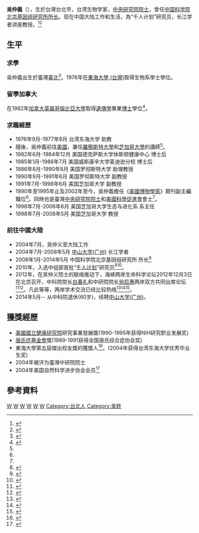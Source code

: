 {{Infobox Scientist
| name = 吳仲義
| image =
| image_width = 
| birth_date = {{birth_date_and_age|1954|5|3|mf=y}}
| birth_place ={{ROC|臺灣省}}[[臺北市|臺北市]]
| death_date =	
| death_place = 
| residence = 
| nationality = {{ROC}}
| field = [[肿瘤基因组学|肿瘤基因组学]]、[[遗传与进化基因组学|遗传与进化基因组学]]、[[计算生物学|计算生物学]]<ref name=big></ref>
| work_institution = [[德州大學|德州大學]]<ref name=big></ref><br />[[威斯康辛大學|威斯康辛大學]]<br />[[羅徹斯特大學|羅徹斯特大學]]<br />[[芝加哥大學|芝加哥大學]]<br />[[中国科学院|中国科学院]]<br />[[中山大学|中山大学(广州)]]
| alma_mater = [[東海大學_(台灣)|東海大學]]<ref name=big></ref><br />[[英屬哥倫比亞大學|英屬哥倫比亞大學]]
| doctoral_advisor = 
| known_for  =
| prizes =
}}
'''吳仲義'''（{{bd|1954年|5月3日|catIdx=W}}），生於台灣台北市，台湾生物学家，[[中央研究院院士|中央研究院院士]]，曾任[[中国科学院北京基因组研究所所长|中国科学院北京基因组研究所所长]]。现在中国大陆工作和生活，為“千人计划”研究员，长江学者讲座教授。<ref name=zhong>{{cite web|url=http://www.wrsa.net/90/2010/03/19/34@6109.htm|title=中组部首批千人计划部分名单|deadurl=yes|archiveurl=https://web.archive.org/web/20140523225935/http://www.wrsa.net/90/2010/03/19/34@6109.htm|archivedate=2014-05-23|accessdate=2014-05-23}}</ref><ref name=big>{{cite web|url=http://sourcedb.big.cas.cn/zw/zjrc/kyxmz/jbylsys/201311/t20131116_3979409.html|title=北京基因组研究所|accessdate=2014-05-23|archive-date=2020-04-30|archive-url=https://web.archive.org/web/20200430193437/http://sourcedb.big.cas.cn/zw/zjrc/kyxmz/jbylsys/201311/t20131116_3979409.html|dead-url=no}}</ref>

==生平==
===求學===
吳仲義出生於臺灣[[臺北|臺北]]<ref name=cas>{{cite web|url=http://english.big.cas.cn/rh/rd/200908/t20090828_34603.html|title=WU Chung-I's Group|work=北京基因组研究所|year=2009|accessdate=2010-01-09|deadurl=yes|archiveurl=https://web.archive.org/web/20090905192846/http://english.big.cas.cn/rh/rd/200908/t20090828_34603.html|archivedate=2009-09-05}}</ref>。1976年在[[東海大學_(台灣)|東海大學 (台灣)]]取得生物系學士學位。
===留學加拿大===
在1982年[[加拿大|加拿大]][[英屬哥倫比亞大學|英屬哥倫比亞大學]]取得[[遺傳學|遺傳學]]專業[[博士|博士]]學位<ref name=sinica>{{cite web|url=https://db1n.sinica.edu.tw/textdb/ioconas/02.php?func=22&_op=?ID:L081|title=院士基本資料查詢|work=[[中央研究院|中央研究院]]|year=2004|accessdate=2010-01-09}}</ref>。
===求職經歷===
*1976年9月-1977年8月 台湾东海大学 助教
*隨後，吳仲義前往[[美國|美國]]，兼任[[羅徹斯特大學|羅徹斯特大學]]和[[芝加哥大學|芝加哥大學]]的講師<ref name=sinica></ref>。
*1982年6月-1984年12月 美国德克萨斯大学休斯顿健康中心 博士后
*1985年1月-1986年7月 美国威斯康辛大学麦迪逊分校 博士后
*1986年8月-1990年8月 美国罗彻斯特大学 助理教授
*1990年9月-1991年6月 美国罗彻斯特大学 副教授
*1991年7月-1998年6月 美国芝加哥大学 副教授
*1990年至1995年止及2002年至今，吳仲義擔任《[[美國博物學家|美國博物學家]]》期刊副主編職位<ref name=sinica></ref>。同時也是臺灣[[中央研究院院士|中央研究院院士]]和[[美國科學促進會|美國科學促進會]]會士<ref name=sinica></ref>。
*1998年7月-2006年6月 美国芝加哥大学生态与进化系 系主任
*1998年7月-2008年5月 美国芝加哥大学 教授
===前往中國大陸===
*2004年7月，吴仲义至大陆工作
*2004年7月-2008年5月 [[中山大学|中山大学(广州)]] 长江学者
*2008年1月-2014年5月 中国科学院北京基因组研究所 所长<ref name=big>{{cite web|url=http://sourcedb.big.cas.cn/zw/zjrc/kyxmz/jbylsys/201311/t20131116_3979409.html|title=北京基因组研究所}}</ref>
*2010年，入选中组部首批“[[千人计划|千人计划]]”研究员<ref>{{Cite web |url=http://www.wrsa.net/90/2010/03/19/34@6109.htm |title=中组部首批[[千人计划|千人计划]]名单，2010 |accessdate=2014-05-23 |archive-date=2014-05-23 |archive-url=https://web.archive.org/web/20140523225935/http://www.wrsa.net/90/2010/03/19/34@6109.htm |dead-url=yes }}</ref><ref>{{Cite web |url=http://www.big.cas.cn/gkjj/lrld/ |title=中科院北京基因组研究所，历任所长 |accessdate=2014-05-28 |archive-date=2020-11-30 |archive-url=https://web.archive.org/web/20201130111723/http://www.big.cas.cn/gkjj/lrld/ |dead-url=no }}</ref>。
*2012年，在吴仲义院士的联络推动下，海峡两岸生命科学论坛2012年12月3日在北京召开，中科院院长[[白春礼|白春礼]]和中研院院长[[翁启惠|翁启惠]]两岸双方共同出席论坛<ref>{{Cite web |url=http://www.big.cas.cn/xwzx/kyjz/201212/t20121204_3698055.html |title=海峡两岸生命科学论坛在京召开 |access-date=2014-05-28 |archive-url=https://web.archive.org/web/20140529084604/http://www.big.cas.cn/xwzx/kyjz/201212/t20121204_3698055.html |archive-date=2014-05-29 |dead-url=yes }}</ref><ref>{{Cite web |url=http://www.cas.cn/xw/ldhd/201212/t20121204_3698102.shtml |title=白春礼张亚平出席海峡两岸生命科学论坛 |accessdate=2014-05-28 |archive-date=2020-04-05 |archive-url=https://web.archive.org/web/20200405145741/http://www.cas.cn/xw/ldhd/201212/t20121204_3698102.shtml |dead-url=no }}</ref>。凡此等等，两岸学术交流已经比较热络<ref>{{Cite web |url=http://www.xinhuanet.com/tai_gang_ao/zt20071101/ |title=两岸交流20年，1987--2007 |accessdate=2014-05-28 |archive-date=2020-08-07 |archive-url=https://web.archive.org/web/20200807211934/http://www.xinhuanet.com/tai_gang_ao/zt20071101/ |dead-url=no }}</ref><ref>{{Cite web |url=http://www.gmw.cn/content/2009-08/03/content_957683.htm |title=海峡两岸科技名词交流 |accessdate=2014-05-28 |archive-date=2015-09-24 |archive-url=https://web.archive.org/web/20150924045227/http://www.gmw.cn/content/2009-08/03/content_957683.htm |dead-url=no }}</ref><ref>{{Cite web |url=http://www.huaxia.com/2003617/00003202.html |title=20年来海峡两岸农业交流与合作现状 |accessdate=2014-05-28 |archive-date=2015-09-24 |archive-url=https://web.archive.org/web/20150924031710/http://www.huaxia.com/2003617/00003202.html |dead-url=no }}</ref>。
*2014年5月-- 从中科院退休(60岁)，续聘[[中山大学|中山大学(广州)]]。

==獲獎經歷==
*[[國立健康研究院_(美國)|美國國立健康研究院]]研究事業發展獎(1990-1995年获得NIH研究职业发展奖)
*[[唐氏症基金會|唐氏症基金會]]獎(1989-1991获得全国唐氏综合症协会奖)
*東海大學第五屆傑出校友獎的獲獎人<ref>{{cite web|url=http://alumnus.thu.edu.tw/alumni/best/4932|title=【第五屆傑出校友】吳仲義  學長|work=[[東海大學_(台灣)|東海大學]]|year=2007|accessdate=2010-01-09|archive-date=2016-03-04|archive-url=https://web.archive.org/web/20160304132209/http://alumnus.thu.edu.tw/alumni/best/4932|dead-url=yes}}</ref>。(2004年获得台湾东海大学优秀毕业生奖)
*2004年被评为臺灣中研院院士
*2004年美国自然科学进步协会会员<ref name=big>{{cite web|url=http://sourcedb.big.cas.cn/zw/zjrc/kyxmz/jbylsys/201311/t20131116_3979409.html|title=北京基因组研究所}}</ref>

== 參考資料 ==
{{reflist}}

{{中央研究院第二十五届院士}}
[[Category:台灣生物學家|W]]
[[Category:中央研究院生命科學組院士|W]]
[[Category:长江学者讲座教授|W]]
[[Category:中组部首批千人计划创新人才|W]]
[[Category:不列顛哥倫比亞大學校友|W]]
[[Category:東海大學校友_(台灣)|W]]
[[Category:台北人|Category:台北人]]
[[Category:吴姓|Category:吴姓]]
